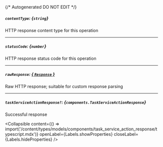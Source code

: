 {/* Autogenerated DO NOT EDIT  */}

##### `contentType`: *{`string`}*
HTTP response content type for this operation

---
##### `statusCode`: *{`number`}*
HTTP response status code for this operation

---
##### `rawResponse`: [*{ `Response` }*](https://developer.mozilla.org/en-US/docs/Web/API/Response)
Raw HTTP response; suitable for custom response parsing

---
##### `taskServiceActionResponse?`: *{`components.TaskServiceActionResponse`}*
Successful response

<Collapsible content={() => import('/content/types/models/components/task_service_action_response/typescript.mdx')} openLabel={Labels.showProperties} closeLabel={Labels.hideProperties} />




